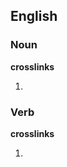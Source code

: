 ==English==

===Noun===
'''crosslinks'''

# {{plural of|[[crosslink]]}}

===Verb===
'''crosslinks'''

# {{third-person singular of|[[crosslink]]}}